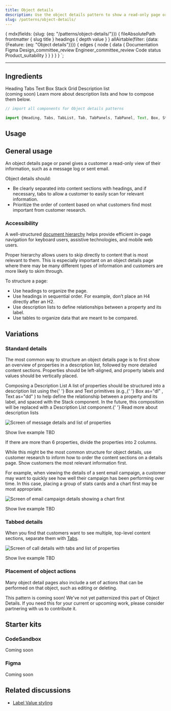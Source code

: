 ```yaml
---
title: Object details
description: Use the object details pattern to show a read-only page or panel of information.
slug: /patterns/object-details/
---
```



  {
    mdx(fields: {slug: {eq: "/patterns/object-details/"}}) {
      fileAbsolutePath
      frontmatter {
        slug
        title
      }
      headings {
        depth
        value
      }
    }
    allAirtable(filter: {data: {Feature: {eq: "Object details"}}}) {
      edges {
        node {
          data {
            Documentation
            Figma
            Design_committee_review
            Engineer_committee_review
            Code
            status
            Product_suitability
          }
        }
      }
    }
  }
`;

<content>

<PatternHeader
  description={props.pageContext.frontmatter.description}
  name={props.pageContext.frontmatter.title}
  packageStatus={props.data.allAirtable.edges}
/>

</content>

---

<contentwrapper>

<PageAside data={props.data.mdx} />

<content>

## Ingredients

<Grid gutter="space30" marginBottom="space80">
  <Column>
    <Stack orientation="vertical" spacing="space50">
      <Card>
        <Heading as="h3" variant="heading40" marginBottom="space0">
          <Anchor href="/components/heading">Heading</Anchor>
        </Heading>
      </Card>
      <Card>
        <Heading as="h3" variant="heading40" marginBottom="space0">
          <Anchor href="/components/tabs">Tabs</Anchor>
        </Heading>
      </Card>
      <Card>
        <Heading as="h3" variant="heading40" marginBottom="space0">
          <Anchor href="/primitives/text">Text</Anchor>
        </Heading>
      </Card>
    </Stack>
  </Column>
  <Column>
    <Stack orientation="vertical" spacing="space50">
      <Card>
        <Heading as="h3" variant="heading40" marginBottom="space0">
          <Anchor href="/primitives/box">Box</Anchor>
        </Heading>
      </Card>
      <Card>
        <Heading as="h3" variant="heading40" marginBottom="space0">
          <Anchor href="/layout/stack">Stack</Anchor>
        </Heading>
      </Card>
      <Card>
        <Heading as="h3" variant="heading40" marginBottom="space0">
          <Anchor href="/layout/grid">Grid</Anchor>
        </Heading>
      </Card>
    </Stack>
  </Column>
  <Column>
    <Card>
      <Heading as="h3" variant="heading40">
        Description list
        <br />
        (coming soon)
      </Heading>
      <Paragraph marginBottom="space0">
        Learn more <Anchor href="#standard-details">about description lists and how to compose them</Anchor> below.
      </Paragraph>
    </Card>
  </Column>
</Grid>

```jsx
// import all components for Object details patterns

import {Heading, Tabs, TabList, Tab, TabPanels, TabPanel, Text, Box, Stack, Grid, Column} from '@twilio-paste/core';
```

## Usage

## General usage

An object details page or panel gives a customer a read-only view of their information, such as a message log or sent email.

Object details should:

- Be clearly separated into content sections with headings, and if necessary, tabs to allow a customer to easily scan for relevant information.
- Prioritize the order of content based on what customers find most important from customer research.

### Accessibility

A well-structured [document hierarchy](https://www.w3.org/WAI/tutorials/page-structure/) helps provide efficient in-page navigation for keyboard users, assistive technologies, and mobile web users.

Proper hierarchy allows users to skip directly to content that is most relevant to them. This is especially important on an object details page where there may be many different types of information and customers are more likely to skim through.

To structure a page:

- Use headings to organize the page.
- Use headings in sequential order. For example, don’t place an H4 directly after an H2.
- Use description lists to define relationships between a property and its label.
- Use tables to organize data that are meant to be compared.

## Variations

### Standard details

The most common way to structure an object details page is to first show an overview of properties in a description list, followed by more detailed content sections. Properties should be left-aligned, and property labels and values should be vertically placed.

<Callout>
  <CalloutTitle>Composing a Description List</CalloutTitle>
  <CalloutText>
    <Paragraph>
      A list of properties should be structured into a description list using the{' '}
      <Anchor href="/primitives/box">Box</Anchor> and <Anchor href="/primitives/text">Text</Anchor> primitives (e.g.,{' '}
      <Text as="span" fontFamily="fontFamilyCode">
        Box as="dl"
      </Text>
      , <Text as="span" fontFamily="fontFamilyCode">
        Text as="dd"
      </Text>) to help define the relationship between a property and its label, and spaced with the <Anchor href="/layout/stack">
        Stack
      </Anchor> component.
    </Paragraph>
    <Paragraph>
      In the future, this composition will be replaced with a Description List component.{' '}
      <Anchor
        href="https://css-tricks.com/utilizing-the-underused-but-semantically-awesome-definition-list/"
        showExternal
      >
        Read more about description lists
      </Anchor>
    </Paragraph>
  </CalloutText>
</Callout>

![Screen of message details and list of properties](../../../assets/images/patterns/object-details-standard@3x.png)

<Box marginBottom="space80">
  <Disclosure variant="contained">
    <DisclosureHeading as="h4" variant="heading50">
      Show live example
    </DisclosureHeading>
    <DisclosureContent>TBD</DisclosureContent>
  </Disclosure>
</Box>

If there are more than 6 properties, divide the properties into 2 columns.

While this might be the most common structure for object details, use customer research to inform how to order the content sections on a details page. Show customers the most relevant information first.

For example, when viewing the details of a sent email campaign, a customer may want to quickly see how well their campaign has been performing over time. In this case, placing a group of stats cards and a chart first may be most appropriate.

![Screen of email campaign details showing a chart first](../../../assets/images/patterns/object-details-standard-reordered@3x.png)

<Box marginBottom="space80">
  <Disclosure variant="contained">
    <DisclosureHeading as="h4" variant="heading50">
      Show live example
    </DisclosureHeading>
    <DisclosureContent>TBD</DisclosureContent>
  </Disclosure>
</Box>

### Tabbed details

When you find that customers want to see multiple, top-level content sections, separate them with [Tabs](/components/tabs).

![Screen of call details with tabs and list of properties](../../../assets/images/patterns/object-details-tabbed@3x.png)

<Box marginBottom="space80">
  <Disclosure variant="contained">
    <DisclosureHeading as="h4" variant="heading50">
      Show live example
    </DisclosureHeading>
    <DisclosureContent>TBD</DisclosureContent>
  </Disclosure>
</Box>

### Placement of object actions

Many object detail pages also include a set of actions that can be performed on that object, such as editing or deleting.

<Callout variant="info">
  <CalloutTitle>This pattern is coming soon!</CalloutTitle>
  <CalloutText>
    We've not yet patternized this part of Object Details. If you need this for your current or upcoming work, please
    consider partnering with us to <Anchor href="/patterns/contribute">contribute it</Anchor>.
  </CalloutText>
</Callout>

## Starter kits

### CodeSandbox

Coming soon

### Figma

Coming soon

## Related discussions

- [Label Value styling](https://github.com/twilio-labs/paste/discussions/528)

</content>

</contentwrapper>
